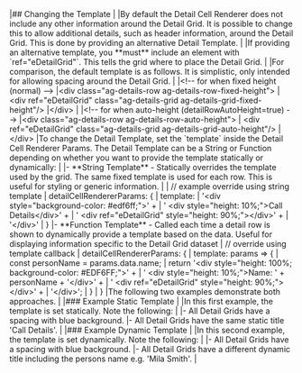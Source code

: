 
<framework-specific-section frameworks="javascript,angular,vue">
|## Changing the Template
|
|By default the Detail Cell Renderer does not include any other information around the Detail Grid. It is possible to change this to allow additional details, such as header information, around the Detail Grid. This is done by providing an alternative Detail Template.
|
|If providing an alternative template, you **must** include an element with `ref="eDetailGrid"`. This tells the grid where to place the Detail Grid.
|
|For comparison, the default template is as follows. It is simplistic, only intended for allowing spacing around the Detail Grid.
|
</framework-specific-section>

<framework-specific-section frameworks="javascript,angular,vue">
<snippet transform={false} language="html">
|&lt;!-- for when fixed height (normal) -->
|&lt;div class="ag-details-row ag-details-row-fixed-height">
|    &lt;div ref="eDetailGrid" class="ag-details-grid ag-details-grid-fixed-height"/>
|&lt;/div>
|
|&lt;!-- for when auto-height (detailRowAutoHeight=true) -->
|&lt;div class="ag-details-row ag-details-row-auto-height">
|    &lt;div ref="eDetailGrid" class="ag-details-grid ag-details-grid-auto-height"/>
|&lt;/div>
</snippet>
</framework-specific-section>

<framework-specific-section frameworks="javascript,angular,vue">
|To change the Detail Template, set the `template` inside the Detail Cell Renderer Params. The Detail Template can be a String or Function depending on whether you want to provide the template statically or dynamically:
|
|- **String Template** - Statically overrides the template used by the grid. The same fixed template is used for each row. This is useful for styling or generic information.
|
</framework-specific-section>

<framework-specific-section frameworks="javascript,angular,vue">
<snippet transform={false}>
|    // example override using string template
|    detailCellRendererParams: {
|        template:
|        '&lt;div style="background-color: #edf6ff;">' +
|            '  &lt;div style="height: 10%;">Call Details&lt;/div>' +
|            '  &lt;div ref="eDetailGrid" style="height: 90%;">&lt;/div>' +
|            '&lt;/div>'
|    }
</snippet>
</framework-specific-section>

<framework-specific-section frameworks="javascript,angular,vue">
|- **Function Template** - Called each time a detail row is shown to dynamically provide a template based on the data. Useful for displaying information specific to the Detail Grid dataset
</framework-specific-section>

<framework-specific-section frameworks="javascript,angular,vue">
<snippet transform={false}>
|    // override using template callback
|    detailCellRendererParams: {
|        template: params => {
|            const personName = params.data.name;
|            return '&lt;div style="height: 100%; background-color: #EDF6FF;">' +
|            '  &lt;div style="height: 10%;">Name: ' + personName + '&lt;/div>' +
|            '  &lt;div ref="eDetailGrid" style="height: 90%;">&lt;/div>' +
|            '&lt;/div>';
|        }
|    }
</snippet>
</framework-specific-section>

<framework-specific-section frameworks="javascript,angular,vue">
|The following two examples demonstrate both approaches.
|
|### Example Static Template
|
|In this first example, the template is set statically. Note the following:
|
|- All Detail Grids have a spacing with blue background.
|- All Detail Grids have the same static title 'Call Details'.
|
</framework-specific-section>

<framework-specific-section frameworks="javascript,angular,vue">
<GridExampleRunner title='Customising via String Template' name='string-template-customisation' type='generated' options='{ "enterprise": true, "exampleHeight": 550, "modules": ["clientside", "masterdetail", "menu", "columnpanel"] }'></GridExampleRunner>
</framework-specific-section>

<framework-specific-section frameworks="javascript,angular,vue">
|### Example Dynamic Template
|
|In this second example, the template is set dynamically. Note the following:
|
|- All Detail Grids have a spacing with blue background.
|- All Detail Grids have a different dynamic title including the persons name e.g. 'Mila Smith'.
|
</framework-specific-section>

<framework-specific-section frameworks="javascript,angular,vue">
<GridExampleRunner title='Customising via Template Callback' name='template-callback-customisation' type='generated' options='{ "enterprise": true, "exampleHeight": 550, "modules": ["clientside", "masterdetail", "menu", "columnpanel"] }'></GridExampleRunner>
</framework-specific-section>